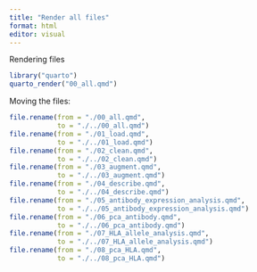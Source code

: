 ```yaml
---
title: "Render all files"
format: html
editor: visual
---
```


Rendering files

```r
library("quarto")
quarto_render("00_all.qmd")
```

Moving the files:

```r
file.rename(from = "./00_all.qmd",
            to = "./../00_all.qmd")
file.rename(from = "./01_load.qmd",
            to = "./../01_load.qmd")
file.rename(from = "./02_clean.qmd",
            to = "./../02_clean.qmd")
file.rename(from = "./03_augment.qmd",
            to = "./../03_augment.qmd")
file.rename(from = "./04_describe.qmd",
            to = "./../04_describe.qmd")
file.rename(from = "./05_antibody_expression_analysis.qmd",
            to = "./../05_antibody_expression_analysis.qmd")
file.rename(from = "./06_pca_antibody.qmd",
            to = "./../06_pca_antibody.qmd")
file.rename(from = "./07_HLA_allele_analysis.qmd",
            to = "./../07_HLA_allele_analysis.qmd")
file.rename(from = "./08_pca_HLA.qmd",
            to = "./../08_pca_HLA.qmd")
```
